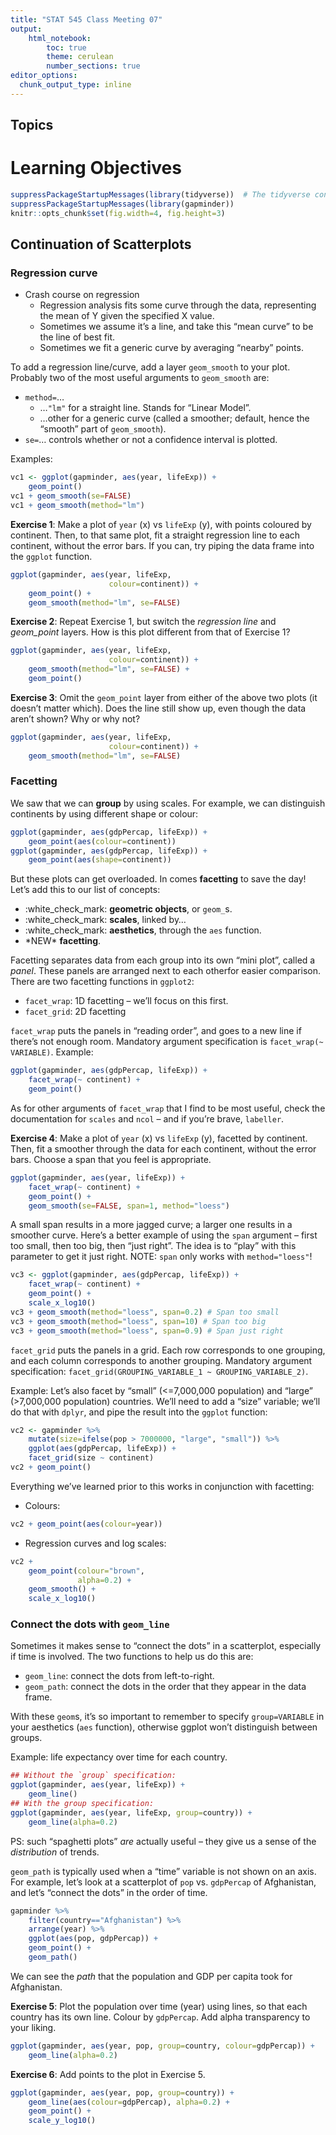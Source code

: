 ```yaml
---
title: "STAT 545 Class Meeting 07"
output:
    html_notebook:
        toc: true
        theme: cerulean
        number_sections: true
editor_options: 
  chunk_output_type: inline
---
```


## Topics



# Learning Objectives





```r
suppressPackageStartupMessages(library(tidyverse))  # The tidyverse contains ggplot2!
suppressPackageStartupMessages(library(gapminder))
knitr::opts_chunk$set(fig.width=4, fig.height=3)
```

## Continuation of Scatterplots

### Regression curve

- Crash course on regression
    - Regression analysis fits some curve through the data, representing the mean of Y given the specified X value.
    - Sometimes we assume it's a line, and take this "mean curve" to be the line of best fit.
    - Sometimes we fit a generic curve by averaging "nearby" points. 

To add a regression line/curve, add a layer `geom_smooth` to your plot. Probably two of the most useful arguments to `geom_smooth` are:

- `method=`...
    - ...`"lm"` for a straight line. Stands for "Linear Model".
    - ...other for a generic curve (called a smoother; default, hence the "smooth" part of `geom_smooth`).
- `se=`... controls whether or not a confidence interval is plotted.

Examples:

```r
vc1 <- ggplot(gapminder, aes(year, lifeExp)) +
    geom_point() 
vc1 + geom_smooth(se=FALSE)
vc1 + geom_smooth(method="lm")
```


__Exercise 1__: Make a plot of `year` (x) vs `lifeExp` (y), with points coloured by continent. Then, to that same plot, fit a straight regression line to each continent, without the error bars. If you can, try piping the data frame into the `ggplot` function.

```r
ggplot(gapminder, aes(year, lifeExp,
                      colour=continent)) +
    geom_point() +
    geom_smooth(method="lm", se=FALSE)
```


__Exercise 2__: Repeat Exercise 1, but switch the _regression line_ and _geom\_point_ layers. How is this plot different from that of Exercise 1?

```r
ggplot(gapminder, aes(year, lifeExp,
                      colour=continent)) +
    geom_smooth(method="lm", se=FALSE) +
    geom_point()
```


__Exercise 3__: Omit the `geom_point` layer from either of the above two plots (it doesn't matter which). Does the line still show up, even though the data aren't shown? Why or why not?

```r
ggplot(gapminder, aes(year, lifeExp,
                      colour=continent)) +
    geom_smooth(method="lm", se=FALSE)
```


### Facetting

We saw that we can __group__ by using scales. For example, we can distinguish continents by using different shape or colour:

```r
ggplot(gapminder, aes(gdpPercap, lifeExp)) +
    geom_point(aes(colour=continent))
ggplot(gapminder, aes(gdpPercap, lifeExp)) +
    geom_point(aes(shape=continent))
```

But these plots can get overloaded. In comes __facetting__ to save the day! Let's add this to our list of concepts:

- :white_check_mark: __geometric objects__, or `geom_`s. 
- :white_check_mark: __scales__, linked by...
- :white_check_mark: __aesthetics__, through the `aes` function.
- \*NEW* __facetting__.

Facetting separates data from each group into its own "mini plot", called a _panel_. These panels are arranged next to each otherfor easier comparison. There are two facetting functions in `ggplot2`:

- `facet_wrap`: 1D facetting -- we'll focus on this first.
- `facet_grid`: 2D facetting

`facet_wrap` puts the panels in "reading order", and goes to a new line if there's not enough room. Mandatory argument specification is `facet_wrap(~ VARIABLE)`. Example:

```r
ggplot(gapminder, aes(gdpPercap, lifeExp)) +
    facet_wrap(~ continent) +
    geom_point()
```

As for other arguments of `facet_wrap` that I find to be most useful, check the documentation for `scales` and `ncol` -- and if you're brave, `labeller`. 

__Exercise 4__: Make a plot of `year` (x) vs `lifeExp` (y), facetted by continent. Then, fit a smoother through the data for each continent, without the error bars. Choose a span that you feel is appropriate.

```r
ggplot(gapminder, aes(year, lifeExp)) +
    facet_wrap(~ continent) +
    geom_point() +
    geom_smooth(se=FALSE, span=1, method="loess")
```

A small span results in a more jagged curve; a larger one results in a smoother curve. Here's a better example of using the `span` argument -- first too small, then too big, then "just right". The idea is to "play" with this parameter to get it just right. NOTE: `span` only works with `method="loess"`!

```r
vc3 <- ggplot(gapminder, aes(gdpPercap, lifeExp)) +
    facet_wrap(~ continent) +
    geom_point() +
    scale_x_log10()
vc3 + geom_smooth(method="loess", span=0.2) # Span too small
vc3 + geom_smooth(method="loess", span=10) # Span too big
vc3 + geom_smooth(method="loess", span=0.9) # Span just right
```



`facet_grid` puts the panels in a grid. Each row corresponds to one grouping, and each column corresponds to another grouping. Mandatory argument specification: `facet_grid(GROUPING_VARIABLE_1 ~ GROUPING_VARIABLE_2)`.

Example: Let's also facet by "small" (<=7,000,000 population) and "large" (>7,000,000 population) countries. We'll need to add a "size" variable; we'll do that with `dplyr`, and pipe the result into the `ggplot` function:

```r
vc2 <- gapminder %>% 
    mutate(size=ifelse(pop > 7000000, "large", "small")) %>% 
    ggplot(aes(gdpPercap, lifeExp)) +
    facet_grid(size ~ continent) 
vc2 + geom_point()
```

Everything we've learned prior to this works in conjunction with facetting:

- Colours:

```r
vc2 + geom_point(aes(colour=year))
```

- Regression curves and log scales:

```r
vc2 + 
    geom_point(colour="brown",
               alpha=0.2) +
    geom_smooth() +
    scale_x_log10()
```


### Connect the dots with `geom_line` 

Sometimes it makes sense to "connect the dots" in a scatterplot, especially if time is involved. The two functions to help us do this are:

- `geom_line`: connect the dots from left-to-right.
- `geom_path`: connect the dots in the order that they appear in the data frame. 

With these `geom`s, it's so important to remember to specify `group=VARIABLE` in your aesthetics (`aes` function), otherwise ggplot won't distinguish between groups.

Example: life expectancy over time for each country.

```r
## Without the `group` specification:
ggplot(gapminder, aes(year, lifeExp)) +
    geom_line()
## With the group specification:
ggplot(gapminder, aes(year, lifeExp, group=country)) +
    geom_line(alpha=0.2)
```

PS: such "spaghetti plots" _are_ actually useful -- they give us a sense of the _distribution_ of trends. 

`geom_path` is typically used when a "time" variable is not shown on an axis. For example, let's look at a scatterplot of `pop` vs. `gdpPercap` of Afghanistan, and let's "connect the dots" in the order of time.

```r
gapminder %>%
    filter(country=="Afghanistan") %>% 
    arrange(year) %>% 
    ggplot(aes(pop, gdpPercap)) +
    geom_point() +
    geom_path()
```

We can see the _path_ that the population and GDP per capita took for Afghanistan. 

__Exercise 5__: Plot the population over time (year) using lines, so that each country has its own line. Colour by `gdpPercap`. Add alpha transparency to your liking. 

```r
ggplot(gapminder, aes(year, pop, group=country, colour=gdpPercap)) +
    geom_line(alpha=0.2) 
```

__Exercise 6__: Add points to the plot in Exercise 5.

```r
ggplot(gapminder, aes(year, pop, group=country)) +
    geom_line(aes(colour=gdpPercap), alpha=0.2) +
    geom_point() +
    scale_y_log10()
```


